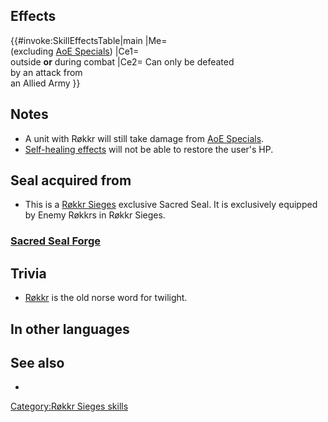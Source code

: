 {{Passive
|type=S
|exclusive=0
|1name=Røkkr
|1tagid=SID_巨影
|1effect=Neutralizes damage outside of combat (from skills like Poison Strike, etc.) except damage dealt by Specials that trigger before combat. Unit's HP can be reduced to 0 only by an attack from allied armies. Unit cannot restore its own HP.
|1cost=0
|1required=-
|canUseMove={{MoveList|all}}
|canUseWeapon={{WeaponList|all}}
|properties=enemy_only
}}
==Effects==
{{#invoke:SkillEffectsTable|main
|Me={{Eft|Prevent Damage}}<br>(excluding [[AoE Specials]])
|Ce1={{Eft|Prevent Heal}}<br>outside '''or''' during combat
|Ce2={{Efi|Miracle}} Can only be defeated<br>by an attack from<br>an {{Tgi|Foes}} Allied Army
}}

==Notes==
* A unit with Røkkr will still take damage from [[AoE Specials]].
* [[:Category:Sources of self-healing|Self-healing effects]] will not be able to restore the user's HP.
==Seal acquired from==
* This is a [[Røkkr Sieges]] exclusive Sacred Seal. It is exclusively equipped by Enemy Røkkrs in Røkkr Sieges.
===[[Sacred Seal Forge]]===
{{SealCosts
|seals=Røkkr
|badgeColor=-
|costs1=-
}}
==Trivia==
* [[Wiktionary:røkkr|Røkkr]] is the old norse word for twilight.
==In other languages==
{{OtherLanguages
|japanese=巨影
|german=Røkkr
|spanishEU=Røkkr
|spanishLA=Røkkr
|french=Røkkr
|italian=Røkkr
|chineseTW=巨影
|portuguese=Røkkr
}}
==See also==
*
{{Seals Navbox}}
[[Category:Røkkr Sieges skills]]
